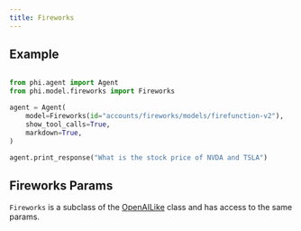 ```yaml
---
title: Fireworks
---
```


## Example

<CodeGroup>

```python agent.py

from phi.agent import Agent
from phi.model.fireworks import Fireworks

agent = Agent(
    model=Fireworks(id="accounts/fireworks/models/firefunction-v2"),
    show_tool_calls=True,
    markdown=True,
)

agent.print_response("What is the stock price of NVDA and TSLA")

```

</CodeGroup>

## Fireworks Params

<Snippet file="model-fireworks-params.mdx" />

`Fireworks` is a subclass of the [OpenAILike](/reference/model/openai-like) class and has access to the same params.
